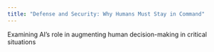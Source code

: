 ```yaml
---
title: "Defense and Security: Why Humans Must Stay in Command"
---
```



Examining AI's role in augmenting human decision-making in critical situations